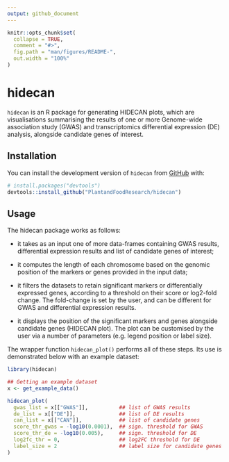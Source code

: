 ```yaml
---
output: github_document
---
```


<!-- README.md is generated from README.Rmd. Please edit that file -->

```r
knitr::opts_chunk$set(
  collapse = TRUE,
  comment = "#>",
  fig.path = "man/figures/README-",
  out.width = "100%"
)
```

# hidecan

<!-- badges: start -->
<!-- badges: end -->

`hidecan` is an R package for generating HIDECAN plots, which are visualisations summarising the results of one or more Genome-wide association study (GWAS) and transcriptomics differential expression (DE) analysis, alongside candidate genes of interest.

## Installation

You can install the development version of `hidecan` from [GitHub](https://github.com/) with:

```r
# install.packages("devtools")
devtools::install_github("PlantandFoodResearch/hidecan")
```

## Usage

The hidecan package works as follows:

* it takes as an input one of more data-frames containing GWAS results, differential expression results and list of candidate genes of interest;

* it computes the length of each chromosome based on the genomic position of the markers or genes provided in the input data;

* it filters the datasets to retain significant markers or differentially expressed genes, according to a threshold on their score or log2-fold change. The fold-change is set by the user, and can be different for GWAS and differential expression results.

* it displays the position of the significant markers and genes alongside candidate genes (HIDECAN plot). The plot can be customised by the user via a number of parameters (e.g. legend position or label size).

The wrapper function `hidecan_plot()` performs all of these steps. Its use is demonstrated below with an example dataset:

```r
library(hidecan)

## Getting an example dataset
x <- get_example_data()

hidecan_plot(
  gwas_list = x[["GWAS"]],          ## list of GWAS results
  de_list = x[["DE"]],              ## list of DE results
  can_list = x[["CAN"]],            ## list of candidate genes
  score_thr_gwas = -log10(0.0001),  ## sign. threshold for GWAS
  score_thr_de = -log10(0.005),     ## sign. threshold for DE
  log2fc_thr = 0,                   ## log2FC threshold for DE
  label_size = 2                    ## label size for candidate genes
)
```

